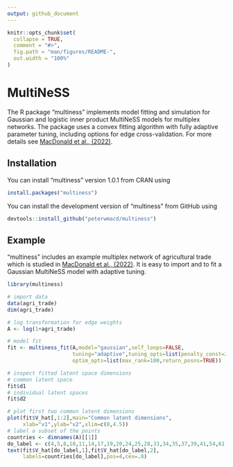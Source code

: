 ```yaml
---
output: github_document
---
```


<!-- README.md is generated from README.Rmd. Please edit that file -->

```r
knitr::opts_chunk$set(
  collapse = TRUE,
  comment = "#>",
  fig.path = "man/figures/README-",
  out.width = "100%"
)
```

# MultiNeSS

<!-- badges: start -->
<!-- badges: end -->

The R package "multiness" implements model fitting and simulation for Gaussian and logistic inner 
product MultiNeSS models for multiplex networks. The package uses
a convex fitting algorithm with fully adaptive parameter tuning, 
including options for edge cross-validation. For more details see [MacDonald et al., (2022)](https://doi.org/10.1093/biomet/asab058).  
    
## Installation

You can install "multiness" version 1.0.1 from CRAN using

``` r
install.packages("multiness")
```


You can install the development version of "multiness" from GitHub using

``` r
devtools::install_github("peterwmacd/multiness")
```

## Example

"multiness" includes an example multiplex network of agricultural trade which is studied in [MacDonald et al., (2022)](https://doi.org/10.1093/biomet/asab058). It is easy to import and to fit a Gaussian MultiNeSS model with adaptive tuning. 

```r
library(multiness)

# import data
data(agri_trade)
dim(agri_trade)

# log transformation for edge weights
A <- log(1+agri_trade)

# model fit
fit <- multiness_fit(A,model="gaussian",self_loops=FALSE,
                     tuning="adaptive",tuning_opts=list(penalty_const=3),
                     optim_opts=list(max_rank=100,return_posns=TRUE))

# inspect fitted latent space dimensions
# common latent space
fit$d1
# individual latent spaces
fit$d2

# plot first two common latent dimensions
plot(fit$V_hat[,1:2],main="Common latent dimensions",
     xlab="v1",ylab="v2",xlim=c(0,4.5))
# label a subset of the points
countries <- dimnames(A)[[1]]
do_label <- c(4,5,8,10,11,14,17,19,20,24,25,28,33,34,35,37,39,41,54,61,75)
text(fit$V_hat[do_label,1],fit$V_hat[do_label,2],
     labels=countries[do_label],pos=4,cex=.8)

```

